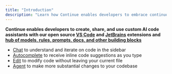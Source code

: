 ```yaml
---
title: "Introduction"
description: "Learn how Continue enables developers to embrace continuous AI, enabling them to build custom AI code assistants with open source VS Code and JetBrains extensions featuring chat, autocomplete, edit, and agent capabilities"
---
```


**Continue enables developers to create, share, and use custom AI code assistants with our open source [VS Code](https://marketplace.visualstudio.com/items?itemName=Continue.continue) and [JetBrains](https://plugins.jetbrains.com/plugin/22707-continue-extension) extensions and [hub of models, rules, prompts, docs, and other building blocks](https://hub.continue.dev)**

- [Chat](/features/chat/quick-start) to understand and iterate on code in the sidebar
- [Autocomplete](/features/autocomplete/quick-start) to receive inline code suggestions as you type
- [Edit](/features/edit/quick-start) to modify code without leaving your current file
- [Agent](/features/agent/quick-start) to make more substantial changes to your codebase